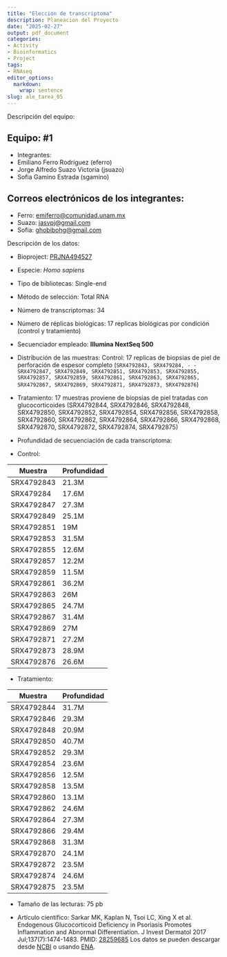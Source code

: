 ```yaml
---
title: "Eleccion de transcriptoma"
description: Planeacion del Proyecto
date: "2025-02-27"
output: pdf_document
categories:
- Activity
- Bioinformatics
- Project
tags:
- RNAseq
editor_options:
  markdown:
    wrap: sentence
slug: ale_tarea_05
---
```


Descripción del equipo:

## Equipo: #1

-   Integrantes:
-   Emiliano Ferro Rodríguez (eferro)
-   Jorge Alfredo Suazo Victoria (jsuazo)
-   Sofia Gamino Estrada (sgamino)

## Correos electrónicos de los integrantes:

-   Ferro: [emiferro\@comunidad.unam.mx](mailto:emiferro@comunidad.unam.mx)
-   Suazo: [jasvpj\@gmail.com](mailto:jasvpj@gmail.com)
-   Sofia: [ghobibohg\@gmail.com](mailto:ghobibohg@gmail.com)

Descripción de los datos:

-   Bioproject: [PRJNA494527](https://www.ncbi.nlm.nih.gov/geo/query/acc.cgi?acc=GSE120783)

-   Especie: *Homo sapiens*

-   Tipo de bibliotecas: Single-end

-   Método de selección: Total RNA

-   Número de transcriptomas: 34

-   Número de réplicas biológicas: 17 replicas biológicas por condición (control y tratamiento)

-   Secuenciador empleado: **Illumina NextSeq 500**

-   Distribución de las muestras: Control: 17 replicas de biopsias de piel de perforación de espesor completo (`SRX4792843, SRX479284, - - SRX4792847, SRX4792849, SRX4792851, SRX4792853, SRX4792855, SRX4792857, SRX4792859, SRX4792861, SRX4792863, SRX4792865, SRX4792867, SRX4792869, SRX4792871, SRX4792873, SRX4792876`)

-   Tratamiento: 17 muestras proviene de biopsias de piel tratadas con glucocorticoides (SRX4792844, SRX4792846, SRX4792848, SRX4792850, SRX4792852, SRX4792854, SRX4792856, SRX4792858, SRX4792860, SRX4792862, SRX4792864, SRX4792866, SRX4792868, SRX4792870, SRX4792872, SRX4792874, SRX4792875)

-   Profundidad de secuenciación de cada transcriptoma:

-   Control:

| Muestra    | Profundidad |
|------------|-------------|
| SRX4792843 | 21.3M       |
| SRX479284  | 17.6M       |
| SRX4792847 | 27.3M       |
| SRX4792849 | 25.1M       |
| SRX4792851 | 19M         |
| SRX4792853 | 31.5M       |
| SRX4792855 | 12.6M       |
| SRX4792857 | 12.2M       |
| SRX4792859 | 11.5M       |
| SRX4792861 | 36.2M       |
| SRX4792863 | 26M         |
| SRX4792865 | 24.7M       |
| SRX4792867 | 31.4M       |
| SRX4792869 | 27M         |
| SRX4792871 | 27.2M       |
| SRX4792873 | 28.9M       |
| SRX4792876 | 26.6M       |

-   Tratamiento:

  | Muestra    | Profundidad |
  |------------|-------------|
  | SRX4792844 | 31.7M       |
  | SRX4792846 | 29.3M       |
  | SRX4792848 | 20.9M       |
  | SRX4792850 | 40.7M       |
  | SRX4792852 | 29.3M       |
  | SRX4792854 | 23.6M       |
  | SRX4792856 | 12.5M       |
  | SRX4792858 | 13.5M       |
  | SRX4792860 | 13.1M       |
  | SRX4792862 | 24.6M       |
  | SRX4792864 | 27.3M       |
  | SRX4792866 | 29.4M       |
  | SRX4792868 | 31.3M       |
  | SRX4792870 | 24.1M       |
  | SRX4792872 | 23.5M       |
  | SRX4792874 | 24.6M       |
  | SRX4792875 | 23.5M       |
  
-   Tamaño de las lecturas: 75 pb

-   Artículo científico: Sarkar MK, Kaplan N, Tsoi LC, Xing X et al.
    Endogenous Glucocorticoid Deficiency in Psoriasis Promotes Inflammation and Abnormal Differentiation.
    J Invest Dermatol 2017 Jul;137(7):1474-1483.
    PMID: [28259685](https://pubmed.ncbi.nlm.nih.gov/28259685/) Los datos se pueden descargar desde [NCBI](https://www.ncbi.nlm.nih.gov/geo/query/acc.cgi?acc=GSE120783) o usando [ENA](https://www.ebi.ac.uk/ena/browser/view/PRJNA494527?show=publications).
